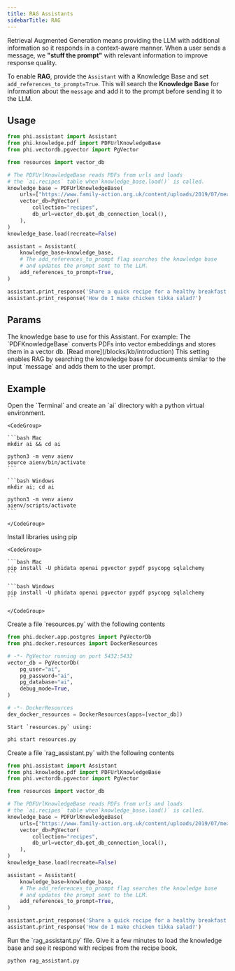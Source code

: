 ```yaml
---
title: RAG Assistants
sidebarTitle: RAG
---
```


Retrieval Augmented Generation means providing the LLM with additional information so it responds in a context-aware manner. When a user sends a message, we **"stuff the prompt"** with relevant information to improve response quality.

To enable **RAG**, provide the `Assistant` with a Knowledge Base and set `add_references_to_prompt=True`. This will search the **Knowledge Base** for information about the `message` and add it to the prompt before sending it to the LLM.

## Usage

```python rag_assistant.py
from phi.assistant import Assistant
from phi.knowledge.pdf import PDFUrlKnowledgeBase
from phi.vectordb.pgvector import PgVector

from resources import vector_db

# The PDFUrlKnowledgeBase reads PDFs from urls and loads
# the `ai.recipes` table when`knowledge_base.load()` is called.
knowledge_base = PDFUrlKnowledgeBase(
    urls=["https://www.family-action.org.uk/content/uploads/2019/07/meals-more-recipes.pdf"],
    vector_db=PgVector(
        collection="recipes",
        db_url=vector_db.get_db_connection_local(),
    ),
)
knowledge_base.load(recreate=False)

assistant = Assistant(
    knowledge_base=knowledge_base,
    # The add_references_to_prompt flag searches the knowledge base
    # and updates the prompt sent to the LLM.
    add_references_to_prompt=True,
)

assistant.print_response('Share a quick recipe for a healthy breakfast.')
assistant.print_response('How do I make chicken tikka salad?')
```

## Params

<ResponseField name="knowledge_base" type="KnowledgeBase">
  The knowledge base to use for this Assistant. For example: The
  `PDFKnowledgeBase` converts PDFs into vector embeddings and stores them in a
  vector db. [Read more](/blocks/kb/introduction)
</ResponseField>
<ResponseField name="add_references_to_prompt" type="bool">
  This setting enables RAG by searching the knowledge base for documents similar
  to the input `message` and adds them to the user prompt.
</ResponseField>

## Example

<Steps>
  <Step title="Create a virtual environment">
    Open the `Terminal` and create an `ai` directory with a python virtual environment.

    <CodeGroup>

    ```bash Mac
    mkdir ai && cd ai

    python3 -m venv aienv
    source aienv/bin/activate
    ```

    ```bash Windows
    mkdir ai; cd ai

    python3 -m venv aienv
    aienv/scripts/activate
    ```

    </CodeGroup>

  </Step>
  <Step title="Install libraries">
    Install libraries using pip

    <CodeGroup>

    ```bash Mac
    pip install -U phidata openai pgvector pypdf psycopg sqlalchemy
    ```

    ```bash Windows
    pip install -U phidata openai pgvector pypdf psycopg sqlalchemy
    ```

    </CodeGroup>

  </Step>
  <Step title="Start PgVector">
    Create a file `resources.py` with the following contents

```python resources.py
from phi.docker.app.postgres import PgVectorDb
from phi.docker.resources import DockerResources

# -*- PgVector running on port 5432:5432
vector_db = PgVectorDb(
    pg_user="ai",
    pg_password="ai",
    pg_database="ai",
    debug_mode=True,
)

# -*- DockerResources
dev_docker_resources = DockerResources(apps=[vector_db])
```

    Start `resources.py` using:

```bash
phi start resources.py
```

  </Step>
  <Step title="Create a RAG Assistant">
    Create a file `rag_assistant.py` with the following contents

```python rag_assistant.py
from phi.assistant import Assistant
from phi.knowledge.pdf import PDFUrlKnowledgeBase
from phi.vectordb.pgvector import PgVector

from resources import vector_db

# The PDFUrlKnowledgeBase reads PDFs from urls and loads
# the `ai.recipes` table when`knowledge_base.load()` is called.
knowledge_base = PDFUrlKnowledgeBase(
    urls=["https://www.family-action.org.uk/content/uploads/2019/07/meals-more-recipes.pdf"],
    vector_db=PgVector(
        collection="recipes",
        db_url=vector_db.get_db_connection_local(),
    ),
)
knowledge_base.load(recreate=False)

assistant = Assistant(
    knowledge_base=knowledge_base,
    # The add_references_to_prompt flag searches the knowledge base
    # and updates the prompt sent to the LLM.
    add_references_to_prompt=True,
)

assistant.print_response('Share a quick recipe for a healthy breakfast.')
assistant.print_response('How do I make chicken tikka salad?')
```

  </Step>
  <Step title="Run the assistant">
    Run the `rag_assistant.py` file. Give it a few minutes to load the knowledge base and see it respond with recipes from the recipe book.

```bash
python rag_assistant.py
```

  </Step>
</Steps>
